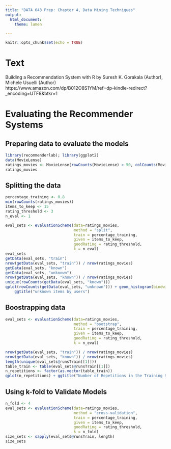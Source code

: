 ```yaml
---
title: "DATA 643 Prep: Chapter 4, Data Mining Techniques"
output:
  html_document:
    theme: lumen

---
```


```r
knitr::opts_chunk$set(echo = TRUE)
```

# Text

Building a Recommendation System with R
by Suresh K. Gorakala (Author), Michele Usuelli (Author) 
https://www.amazon.com/dp/B012O8S1YM/ref=dp-kindle-redirect?_encoding=UTF8&btkr=1

# Evaluating the Recommender Systems

## Preparing data to evaluate the models

```r
library(recommenderlab); library(ggplot2)
data(MovieLense)
ratings_movies <- MovieLense[rowCounts(MovieLense) > 50, colCounts(MovieLense) > 100]
ratings_movies
```

## Splitting the data

```r
percentage_training <- 0.8
min(rowCounts(ratings_movies))
items_to_keep <- 15
rating_threshold <- 3
n_eval <- 1

eval_sets <- evaluationScheme(data=ratings_movies, 
                              method = "split",
                              train = percentage_training,
                              given = items_to_keep,
                              goodRating = rating_threshold,
                              k = n_eval)
eval_sets
getData(eval_sets, "train")
nrow(getData(eval_sets, "train")) / nrow(ratings_movies)
getData(eval_sets, "known")
getData(eval_sets, "unknown")
nrow(getData(eval_sets, "known")) / nrow(ratings_movies)
unique(rowCounts(getData(eval_sets, "known")))
qplot(rowCounts(getData(eval_sets, "unknown"))) + geom_histogram(bindwidth = 10) + 
    ggtitle("unknown items by users")
```

## Boostrapping data

```r
eval_sets <- evaluationScheme(data=ratings_movies, 
                              method = "bootstrap",
                              train = percentage_training,
                              given = items_to_keep,
                              goodRating = rating_threshold,
                              k = n_eval)

nrow(getData(eval_sets, "train")) / nrow(ratings_movies)
nrow(getData(eval_sets, "known")) / nrow(ratings_movies)
length(unique(eval_sets@runsTrain[[1]]))
table_train <- table(eval_sets@runsTrain[[1]])
n_repetitions <- factor(as.vector(table_train))
qplot(n_repetitions) + ggtitle("Number of Repetitions in the Training Set")
```

## Using k-fold to Validate Models

```r
n_fold <- 4
eval_sets <- evaluationScheme(data=ratings_movies, 
                              method = "cross-validation",
                              train = percentage_training,
                              given = items_to_keep,
                              goodRating = rating_threshold,
                              k = n_fold)
size_sets <- sapply(eval_sets@runsTrain, length)
size_sets
```